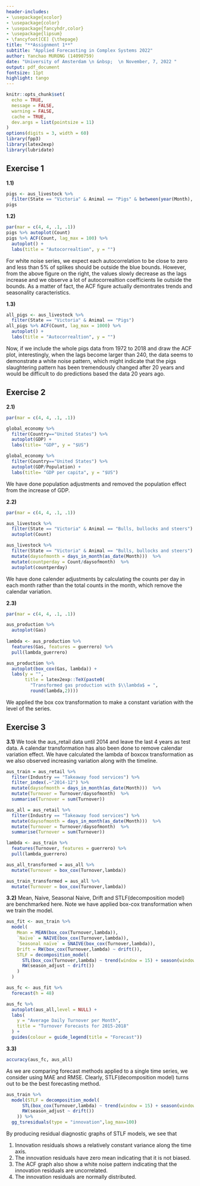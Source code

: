 ```yaml
---
header-includes:
- \usepackage{xcolor}
- \usepackage{color} 
- \usepackage{fancyhdr,color}
- \usepackage{lipsum}
- \fancyfoot[CE] {\thepage}
title: "**Assignment 1**"
subtitle: "Applied Forecasting in Complex Systems 2022"
author: Yanchao MURONG (14090759)
date: "University of Amsterdam \n &nbsp;  \n November, 7, 2022 "
output: pdf_document
fontsize: 11pt
highlight: tango
---
```

```r
knitr::opts_chunk$set(
  echo = TRUE,
  message = FALSE,
  warning = FALSE,
  cache = TRUE,
  dev.args = list(pointsize = 11)
)
options(digits = 3, width = 60)
library(fpp3)
library(latex2exp)
library(lubridate)
```

## **Exercise 1**\
**1.1)**
```r
pigs <- aus_livestock %>% 
  filter(State == "Victoria" & Animal == "Pigs" & between(year(Month), 1990, 1995))
pigs
```

**1.2)**
```r
par(mar = c(4, 4, .1, .1))
pigs %>% autoplot(Count)
pigs %>% ACF(Count, lag_max = 100) %>% 
  autoplot() +
  labs(title = "Autocorrealtion", y = "")
```
For white noise series, we expect each autocorrelation to be close to zero and less than 5% of splikes should be outside the blue bounds. However, from the above figure on the right, the values slowly decrease as the lags increase and we observe a lot of autocorrealtion coefficients lie outside the bounds. As a matter of fact, the ACF figure actually demontrates trends and seasonality caracteristics. 


**1.3)**

```r
all_pigs <- aus_livestock %>% 
  filter(State == "Victoria" & Animal == "Pigs")
all_pigs %>% ACF(Count, lag_max = 1000) %>% 
  autoplot() +
  labs(title = "Autocorrealtion", y = "")
```

Now, if we include the whole pigs data from 1972 to 2018 and draw the ACF plot, interestingly, when the lags become larger than 240, the data seems to demonstrate a white noise pattern, which might indicate that the pigs slaughtering pattern has been tremendously changed after 20 years and would be difficult to do predictions based the data 20 years ago.




## **Exercise 2**\
**2.1)**

```r
par(mar = c(4, 4, .1, .1))

global_economy %>%
  filter(Country=="United States") %>%
  autoplot(GDP) +
  labs(title= "GDP", y = "$US")

global_economy %>%
  filter(Country=="United States") %>%
  autoplot(GDP/Population) +
  labs(title= "GDP per capita", y = "$US")
```

We have done population adjustments and removed the population effect from the increase of GDP. 



**2.2)**

```r
par(mar = c(4, 4, .1, .1))

aus_livestock %>% 
  filter(State == "Victoria" & Animal == "Bulls, bullocks and steers") %>% 
  autoplot(Count)

aus_livestock %>% 
  filter(State == "Victoria" & Animal == "Bulls, bullocks and steers") %>% 
  mutate(daysofmonth = days_in_month(as_date(Month)))  %>% 
  mutate(countperday = Count/daysofmonth)  %>% 
  autoplot(countperday)
```
We have done calender adjustments by calculating the counts per day in each month rather than the total counts in the month, which remove the calendar variation.



**2.3)**

```r
par(mar = c(4, 4, .1, .1))

aus_production %>%
  autoplot(Gas)
  
lambda <- aus_production %>%
  features(Gas, features = guerrero) %>%
  pull(lambda_guerrero)

aus_production %>%
  autoplot(box_cox(Gas, lambda)) +
  labs(y = "",
       title = latex2exp::TeX(paste0(
         "Transformed gas production with $\\lambda$ = ",
         round(lambda,2))))
```

We applied the box cox transformation to make a constant variation with the level of the series.



## **Exercise 3**\

**3.1)**
We took the aus_retail data until 2014 and leave the last 4 years as test data. A calendar transformation has also been done to remove calendar variation effect. We have calculated the lambda of boxcox transformation as we also observed increasing variation along with the timeline.  
```r
aus_train = aus_retail %>% 
  filter(Industry == "Takeaway food services") %>% 
  filter_index(.~"2014-12") %>% 
  mutate(daysofmonth = days_in_month(as_date(Month)))  %>% 
  mutate(Turnover = Turnover/daysofmonth)  %>% 
  summarise(Turnover = sum(Turnover))

aus_all = aus_retail %>% 
  filter(Industry == "Takeaway food services") %>% 
  mutate(daysofmonth = days_in_month(as_date(Month)))  %>% 
  mutate(Turnover = Turnover/daysofmonth)  %>% 
  summarise(Turnover = sum(Turnover))

lambda <- aus_train %>%
  features(Turnover, features = guerrero) %>%
  pull(lambda_guerrero)

aus_all_transformed = aus_all %>% 
  mutate(Turnover = box_cox(Turnover,lambda))

aus_train_transformed = aus_all %>% 
  mutate(Turnover = box_cox(Turnover,lambda))
```


**3.2)**
Mean, Naive, Seasonal Naive, Drift and STLF(decomposition model) are benchmarked here. Note we have applied box-cox transformation when we train the model.
```r
aus_fit <- aus_train %>%
  model(
    Mean = MEAN(box_cox(Turnover,lambda)),
    `Naïve` = NAIVE(box_cox(Turnover,lambda)),
    `Seasonal naïve` = SNAIVE(box_cox(Turnover,lambda)),
    Drift = RW(box_cox(Turnover,lambda) ~ drift()),
    STLF = decomposition_model(
      STL(box_cox(Turnover,lambda) ~ trend(window = 15) + season(window = 5), robust = TRUE),
      RW(season_adjust ~ drift())
    )
  )

aus_fc <- aus_fit %>%
  forecast(h = 48)

aus_fc %>%
  autoplot(aus_all,level = NULL) +
  labs(
    y = "Average Daily Turnover per Month",
    title = "Turnover Forecasts for 2015-2018"
  ) +
  guides(colour = guide_legend(title = "Forecast"))
```

**3.3)**

```r
accuracy(aus_fc, aus_all)
```
As we are comparing forecast methods applied to a single time series, we consider using MAE and RMSE. Clearly, STLF(decomposition model) turns out to be the best forecasting method.

```r
aus_train %>%
  model(STLF = decomposition_model(
      STL(box_cox(Turnover,lambda) ~ trend(window = 15) + season(window = 5), robust = TRUE),
      RW(season_adjust ~ drift())
    )) %>%
  gg_tsresiduals(type = "innovation",lag_max=100)
```
By producing residual diagnostic graphs of STLF models, we see that 

1) Innovation residuals shows a relatively constant variance along the time axis. 
2) The innovation residuals have zero mean indicating that it is not biased.
3) The ACF graph also show a white noise pattern indicating that the innovation residuals are uncorrelated.  
4) The innovation residuals are normally distributed.

